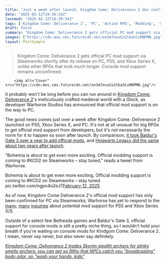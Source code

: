```yaml
---
title: "Just a week after launch, Kingdom Come: Deliverance 2 dev confirms mod support is coming to PC: 'Bohemia is about to get even more exciting'"
date: "2025-02-12T19:39:34Z"
lastmod: "2025-02-12T19:39:34Z"
tags: ['Kingdom Come: Deliverance 2', 'PC', 'Action RPG', 'Modding', 'Steamworks']
draft: false
summary: "Kingdom Come: Deliverance 2 gets official PC mod support via Steamworks shortly after its release on PC, PS5, and Xbox Series X, unlike other RPGs that took much longer. Console mod support remains unconfirmed."
images: ["https://cdn.mos.cms.futurecdn.net/on3m7nvuCo2tbaSCvRNPMN.jpg"]
layout: PostSimple
---
```

> Kingdom Come: Deliverance 2 gets official PC mod support via Steamworks shortly after its release on PC, PS5, and Xbox Series X, unlike other RPGs that took much longer. Console mod support remains unconfirmed.


        <img alt="Cover" src="https://cdn.mos.cms.futurecdn.net/on3m7nvuCo2tbaSCvRNPMN.jpg"/>
        
It probably won't be long before you can run around in [Kingdom Come: Deliverance 2](https://www.gamesradar.com/games/action-rpg/kingdom-come-deliverance-2-tips/)'s meticulously crafted medieval world with a Glock, as developer Warhorse Studios has announced that official mod support is on the way to PC.

The good news comes just over a week after Kingdom Come: Deliverance 2 launched on PS5, Xbox Series X, and PC. It's not at all unusual for big RPGs to get official mod support from developers, but it's not necessarily the norm for it to happen so soon after launch. By comparison, [it took Baldur's Gate 3 over a year to add official mods](https://www.gamesradar.com/games/baldur-s-gate/baldurs-gate-3s-official-mod-support-prompts-over-a-million-mods-installed-in-less-than-24-hours-from-new-races-to-fresh-xp-cheats/), and [Hogwarts Legacy did the same about two years after launch](https://www.gamesradar.com/games/action-rpg/hogwarts-legacy-gets-official-pc-modding-support-in-time-for-the-wizarding-rpgs-2-year-anniversary-but-console-players-are-feeling-left-out/).

"Bohemia is about to get even more exciting. Official modding support is coming to #KCD2 on Steamworks – stay tuned," reads a tweet from Warhorse.

Bohemia is about to get even more exciting. Official modding support is coming to #KCD2 on Steamworks – stay tuned. pic.twitter.com/ngpn4o2eJ7[February 12, 2025](https://twitter.com/cantworkitout/status/1889706309403934846)

As of now, Kingdom Come Deliverance 2's official mod support has only been confirmed for PC via Steamworks; Warhorse has yet to respond to the [many](https://x.com/ks_jishnu/status/1889708478316351509), [many](https://x.com/SynthPotato/status/1889715148530577853) [inquiries](https://x.com/BlorpBlop1/status/1889710513862615415) about potential mod support for PS5 and Xbox Series X/S.

Outside of a select few Bethesda games and Baldur's Gate 3, official support for console mods is still a pretty niche thing, so I wouldn't hold your breath if you're waiting on console mods for Kindgom Come: Deliverance 2. I mean, never say never, but also never say definitely.

[<em>Kingdom Come: Deliverance 2 trades Skyrim stealth archers for stinky smelly archers: you can get so filthy that NPCs catch you "broadcasting" body odor, so "wash your hands, kids"</em>](https://www.gamesradar.com/games/rpg/kingdom-come-deliverance-2-trades-skyrim-stealth-archers-for-stinky-smelly-archers-you-can-get-so-filthy-that-npcs-catch-you-broadcasting-body-odor-so-wash-your-hands-kids/)
        